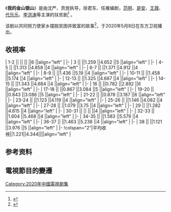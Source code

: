 {{電視節目資訊框 
| 名稱 = 我的金山银山
| 英文名稱 = 
| 圖片 = 
| 圖說 = 
| 別名 = 
| 類型 = 扶贫、剧情
| 格式 = 
| 原創 = 
| 開發 = 
| 編劇 = 徐君东、任雁
| 總導演 = 
| 導演 = 沈严、贲放
| 助理導演 = 
| 主演 = [[范明|范明]]、[[是安|是安]]、[[王薇|王薇]]、[[代乐乐|代乐乐]]、[[李洪安|李洪安]]、[[战立国|战立国]]
| 國家 = {{CHN}}
| 語言 = [[漢語普通話|漢語普通話]]
| 字幕 = [[中文|中文]]
| 標語 = 
| 季數 = 
| 集數 = 38集<ref name="集數">{{cite web |title=發行許可證查一詢結果 |url=https://dsj.nrta.gov.cn/tims/site/views/include/quickSearch/checkIssue/result.shanty?ids=015769ad784e783d4028e4a156559172 |website=國家廣播電影電視總局 |accessdate=2020-07-28 |archive-date=2020-07-28 |archive-url=https://web.archive.org/web/20200728170812/https://dsj.nrta.gov.cn/tims/site/views/include/quickSearch/checkIssue/result.shanty?ids=015769ad784e783d4028e4a156559172 |dead-url=no }}</ref>
| 每集列表 = 
| 每集長度 = 45分鐘
| 配樂 = 
| 主題曲 = 
| 片頭曲 = 
| 片尾曲 = 
| 插曲 = 
| 製作年份 = 
| 製片人 = 
| 共同製片人 = 
| 出品人 = 
| 總監製 = 
| 監製 = 
| 編審 = 
| 剪輯 = 
| 外景 = 
| 攝影 = 
| 機位 = 
| 製作公司 = 
| 發行許可 = {{nowrap|（闽）剧审字（2018）第007号}}<ref name="集數" />
| 電視網 = [[东方卫视|东方卫视]]
| 圖像制式 = 
| 聲音制式 = 
| 播出國家 = {{CHN}}
| 開始 = {{start date|2020|5|8}}
| 結束 = {{end date|2020|5|28}}
| 電視網1 = 
| 圖像制式1 = 
| 聲音制式1 = 
| 播出國家1 = 
| 開始1 = 
| 結束1 = 
| 前作 = 
| 續作 = 
| 相關節目 = 
| imdb_id = 
}}

《'''我的金山银山'''》是由沈严、贲放执导，徐君东、任雁编剧，[[范明|范明]]、[[是安|是安]]、[[王薇|王薇]]、[[代乐乐|代乐乐]]、[[李洪涛|李洪涛]]等主演的扶贫剧<ref>{{Cite web |url=http://ent.ynet.com/2020/05/07/2574085t1254.html |title=《我的金山银山》将播，王薇担任女主|accessdate = 2020-07-23}}</ref> 。  

该剧以共同努力使家乡摆脱贫困并致富的故事<ref>{{Cite web | title = 《我的金山银山》开机 讲述绿水青山里扶贫攻坚路 | accessdate = 2020-07-23 | url = http://ent.sina.com.cn/v/m/2017-11-23/doc-ifypceip9944687.shtml | archive-date = 2020-07-23 | archive-url = https://web.archive.org/web/20200723052348/http://ent.sina.com.cn/v/m/2017-11-23/doc-ifypceip9944687.shtml | dead-url = no }}</ref>，于2020年5月8日在东方卫视播出。


==收視率==
{{收视率表格
| 收视地区 = {{CHN}}
| 表格宽度 = 100%
| 字号 = 97%
| 频道 = 东方卫视
| 首播 = yes
| 多数据来源 = yes
| 数据来源 = CSM59
| num_column = 6
| num_row = 1
| 备注 = yes
| 备注宽度 = 25%
}}
| 1-2 || {{FULLDATE|time=2020-5-08}} ||{{color|blue|'''0.674'''}} ||{{color|blue|'''2.339'''}} ||6 ||align="left" | 
|-
| 3 || {{FULLDATE|time=2020-5-09}} ||1.259 ||4.652 ||5 ||align="left" | 
|-
| 4-5 || {{FULLDATE|time=2020-5-10}} ||1.313 ||4.858 ||4 ||align="left" | 
|-
| 6-7 || {{FULLDATE|time=2020-5-11}} ||1.371 ||4.912 ||4 ||align="left" | 
|-
| 8-9 || {{FULLDATE|time=2020-5-12}} ||1.436 ||5.19 ||4 ||align="left" | 
|-
| 10-11 || {{FULLDATE|time=2020-5-13}} ||1.458 ||5.174 ||4 ||align="left" | 
|-
| 12-13 || {{FULLDATE|time=2020-5-14}} ||1.325 ||4.667 ||4 ||align="left" | 
|-
| 14-15 || {{FULLDATE|time=2020-5-15}} ||1.343 ||4.684 ||4 ||align="left" | 
|-
| 16 || {{FULLDATE|time=2020-5-16}} ||0.782 ||2.892 ||6 ||align="left" | 
|-
| 17-18 || {{FULLDATE|time=2020-5-17}} ||0.867 ||3.084 ||5 ||align="left" | 
|-
| 19-20 || {{FULLDATE|time=2020-5-18}} ||0.843 ||3.086 ||5 ||align="left" | 
|-
| 21-22 || {{FULLDATE|time=2020-5-19}} ||0.878 ||3.187 ||6 ||align="left" | 
|-
| 23-24 || {{FULLDATE|time=2020-5-20}} ||1.123 ||4.119 ||4 ||align="left" | 
|-
| 25-26 || {{FULLDATE|time=2020-5-21}} ||1.146 ||4.082 ||4 ||align="left" | 
|-
| 27-28 || {{FULLDATE|time=2020-5-22}} ||1.079 ||3.75 ||4 ||align="left" | 
|-
| 29 || {{FULLDATE|time=2020-5-23}} ||1.282 ||4.615 ||4 ||align="left" | 
|-
| 30-31 || {{FULLDATE|time=2020-5-24}} ||{{color|red|'''1.691'''}} ||{{color|red|'''5.675'''}} ||4 ||align="left" | 
|-
| 32-33 || {{FULLDATE|time=2020-5-25}} ||1.604 ||5.468 ||4 ||align="left" | 
|-
| 34-35 || {{FULLDATE|time=2020-5-26}} ||1.583 ||5.579 ||4 ||align="left" | 
|-
| 36-37 || {{FULLDATE|time=2020-5-27}} ||1.463 ||5.238 ||4 ||align="left" | 
|-
| 38 || {{FULLDATE|time=2020-5-28}} ||1.121 ||3.976 ||5 ||align="left" | 
|-
!colspan="2"|平均收視||1.221||4.344||{{n/a}}||align="left" |

{{收视率表格/End
| 其他备注 = 
# 收視最低的集數以{{color|blue|'''藍色'''}}表示，收視最高的集數以{{color|red|'''紅色'''}}表示
# 资料来源：[http://weibo.com/tvthings 卫视这些事儿]、[http://weibo.com/u/5260565381 TV未知数]
}}

== 参考资料 ==
{{reflist}}

==電視節目的變遷==
{{電視節目的變遷
|電視台   = {{CHNML}} [[东方卫视|东方卫视]]
|播放檔次 = 東方剧场（如當日《[[新聞聯播|新聞聯播]]》延時順延播出）
|節目名稱 = 我的金山银山<br/>（2020年5月8日－2020年5月28日）
|上一節目 = [[猎狐|猎狐]]<br/>（2020年4月14日－2020年5月7日）
|下一節目 = [[燃烧_(2020年电视剧)|燃烧_(2020年电视剧)]]<br/>（2020年5月28日－2020年6月24日）
}}

{{东方卫视电视剧}}
{{DEFAULTSORT:W我}}
[[Category:2020年中國電視劇集|Category:2020年中國電視劇集]]
{{TV-stub}}